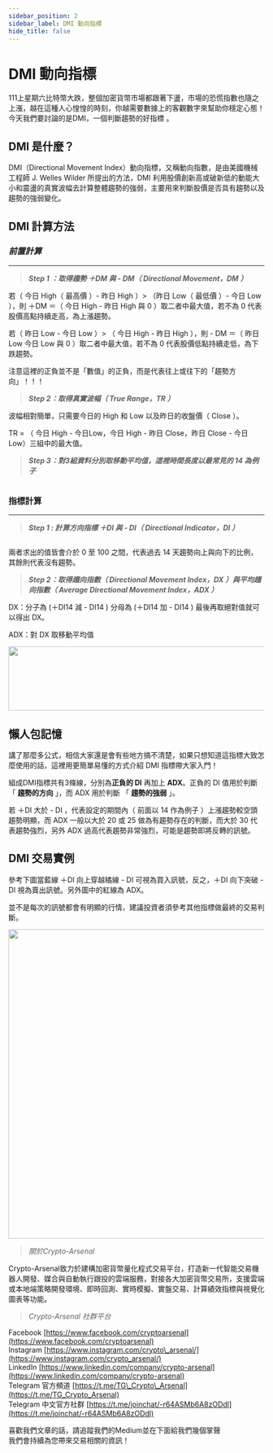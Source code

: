 ```yaml
---
sidebar_position: 2
sidebar_label: DMI 動向指標
hide_title: false
---
```


DMI 動向指標
===========================


111上星期六比特幣大跌，整個加密貨幣市場都跟著下盪，市場的恐慌指數也隨之上漲，越在這種人心惶惶的時刻，你越需要數據上的客觀數字來幫助你穩定心態！今天我們要討論的是DMI，一個判斷趨勢的好指標 。

## **DMI 是什麼？**

DMI（Directional Movement Index）動向指標，又稱動向指數，是由美國機械工程師 J. Welles Wilder 所提出的方法，DMI 利用股價創新高或破新低的動能大小和震盪的真實波幅去計算整體趨勢的強弱，主要用來判斷股價是否具有趨勢以及趨勢的強弱變化。

## **DMI 計算方法**

### **_前置計算_**
----------

> **_Step 1 ：取得趨勢 ＋DM 與 - DM（ Directional Movement，DM ）_**

若（ 今日 High（ 最高價 ）- 昨日 High ）> （昨日 Low（ 最低價 ）- 今日 Low ），則 ＋DM ＝（ 今日 High - 昨日 High 與 0 ）取二者中最大值，若不為 0 代表股價高點持續走高，為上漲趨勢。

若（ 昨日 Low - 今日 Low ）> （ 今日 High - 昨日 High ），則 - DM ＝（ 昨日 Low 今日 Low 與 0 ）取二者中最大值，若不為 0 代表股價低點持續走低，為下跌趨勢。

注意這裡的正負並不是「數值」的正負，而是代表往上或往下的「趨勢方向」！！！

> **_Step 2：取得真實波幅（ True Range，TR ）_**

波幅相對簡單，只需要今日的 High 和 Low 以及昨日的收盤價（ Close ）。

TR = （ 今日 High - 今日Low，今日 High - 昨日 Close，昨日 Close - 今日Low）三組中的最大值。

> **_Step 3：對3組資料分別取移動平均值，這裡時間長度以最常見的 14 為例子_**

<img alt="" class="ef es eo ex w" src="https://miro.medium.com/max/522/1*xXIdhVzlgF4mIcK-sXWPlQ.png" sizes="560px" role="presentation"/>

### **指標計算**
--------

> **_Step 1 : 計算方向指標 ＋DI 與 - DI（ Directional Indicator，DI ）_**

<img alt="" class="ef es eo ex w" src="https://miro.medium.com/max/570/1*sqkAXHS66LSfnfDdv_J28A.png" sizes="386px" role="presentation"/>

兩者求出的值皆會介於 0 至 100 之間，代表過去 14 天趨勢向上與向下的比例，其餘則代表沒有趨勢。

> **_Step 2：取得趨向指數（ Directional Movement Index，DX ）與平均趨向指數（ Average Directional Movement Index，ADX ）_**

DX：分子為 (＋DI14 減 - DI14 ) 分母為 (＋DI14 加 - DI14 ) 最後再取絕對值就可以得出 DX。

ADX：對 DX 取移動平均值

<img alt="" class="ef es eo ex w" src="https://miro.medium.com/max/1080/1*UD6CqMd696tO4QxH8AZbiQ.png" width="540" height="126" sizes="540px" role="presentation"/>

## **懶人包記憶**

講了那麼多公式，相信大家還是會有些地方搞不清楚，如果只想知道這指標大致怎麼使用的話，這裡用更簡單易懂的方式介紹 DMI 指標帶大家入門！

組成DMI指標共有3條線，分別為**正負的 DI** 再加上 **ADX**。正負的 DI 值用於判斷「 **趨勢的方向** 」，而 ADX 用於判斷 「 **趨勢的強弱** 」。

若 ＋DI 大於 - DI ，代表設定的期間內（ 前面以 14 作為例子 ）上漲趨勢較空頭趨勢明顯，而 ADX 一般以大於 20 或 25 做為有趨勢存在的判斷，而大於 30 代表趨勢強烈，另外 ADX 過高代表趨勢非常強烈，可能是趨勢即將反轉的訊號。

## **DMI 交易實例**

參考下圖當藍線 ＋DI 向上穿越橘線 - DI 可視為買入訊號，反之，＋DI 向下突破 - DI 視為賣出訊號。另外圖中的紅線為 ADX。

並不是每次的訊號都會有明顯的行情，建議投資者須參考其他指標做最終的交易判斷。

<img alt="" class="ef es eo ex w" src="https://miro.medium.com/max/1400/0*XZaCVV-4Aiqu80qz" width="700" height="608" sizes="700px" role="presentation"/>

> _關於Crypto-Arsenal_

Crypto-Arsenal致力於建構加密貨幣量化程式交易平台，打造新一代智能交易機器人開發、媒合與自動執行跟投的雲端服務，對接各大加密貨幣交易所，支援雲端或本地端策略開發環境、即時回測、實時模擬、實盤交易、計算績效指標與視覺化圖表等功能。

> _Crypto-Arsenal 社群平台_

Facebook [https://www.facebook.com/cryptoarsenal](https://www.facebook.com/cryptoarsenal)  
Instagram [https://www.instagram.com/crypto\_arsenal/](https://www.instagram.com/crypto_arsenal/)  
LinkedIn [https://www.linkedin.com/company/crypto-arsenal](https://www.linkedin.com/company/crypto-arsenal)  
Telegram 官方頻道 [https://t.me/TG\_Crypto\_Arsenal](https://t.me/TG_Crypto_Arsenal)  
Telegram 中文官方社群 [https://t.me/joinchat/-r64ASMb6A8zODdl](https://t.me/joinchat/-r64ASMb6A8zODdl)

喜歡我們文章的話，請追蹤我們的Medium並在下面給我們幾個掌聲  
我們會持續為您帶來交易相關的資訊！